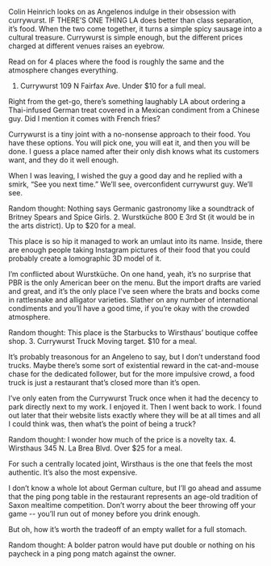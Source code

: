 Colin Heinrich looks on as Angelenos indulge in their obsession with currywurst.
IF THERE’S ONE THING LA does better than class separation, it’s food. When the two come together, it turns a simple spicy sausage into a cultural treasure. Currywurst is simple enough, but the different prices charged at different venues raises an eyebrow.

Read on for 4 places where the food is roughly the same and the atmosphere changes everything.
1. Currywurst
109 N Fairfax Ave. Under $10 for a full meal.

Right from the get-go, there’s something laughably LA about ordering a Thai-infused German treat covered in a Mexican condiment from a Chinese guy. Did I mention it comes with French fries?

Currywurst is a tiny joint with a no-nonsense approach to their food. You have these options. You will pick one, you will eat it, and then you will be done. I guess a place named after their only dish knows what its customers want, and they do it well enough.

When I was leaving, I wished the guy a good day and he replied with a smirk, “See you next time.” We’ll see, overconfident currywurst guy. We’ll see.

Random thought: Nothing says Germanic gastronomy like a soundtrack of Britney Spears and Spice Girls.
2. Wurstküche
800 E 3rd St (it would be in the arts district). Up to $20 for a meal.

This place is so hip it managed to work an umlaut into its name. Inside, there are enough people taking Instagram pictures of their food that you could probably create a lomographic 3D model of it.

I’m conflicted about Wurstküche. On one hand, yeah, it’s no surprise that PBR is the only American beer on the menu. But the import drafts are varied and great, and it’s the only place I’ve seen where the brats and bocks come in rattlesnake and alligator varieties. Slather on any number of international condiments and you’ll have a good time, if you’re okay with the crowded atmosphere.

Random thought: This place is the Starbucks to Wirsthaus’ boutique coffee shop.
3. Currywurst Truck
Moving target. $10 for a meal.

It’s probably treasonous for an Angeleno to say, but I don’t understand food trucks. Maybe there’s some sort of existential reward in the cat-and-mouse chase for the dedicated follower, but for the more impulsive crowd, a food truck is just a restaurant that’s closed more than it’s open.

I’ve only eaten from the Currywurst Truck once when it had the decency to park directly next to my work. I enjoyed it. Then I went back to work. I found out later that their website lists exactly where they will be at all times and all I could think was, then what’s the point of being a truck?

Random thought: I wonder how much of the price is a novelty tax.
4. Wirsthaus
345 N. La Brea Blvd. Over $25 for a meal.

For such a centrally located joint, Wirsthaus is the one that feels the most authentic. It’s also the most expensive.

I don’t know a whole lot about German culture, but I’ll go ahead and assume that the ping pong table in the restaurant represents an age-old tradition of Saxon mealtime competition. Don’t worry about the beer throwing off your game -- you’ll run out of money before you drink enough.

But oh, how it’s worth the tradeoff of an empty wallet for a full stomach.

Random thought: A bolder patron would have put double or nothing on his paycheck in a ping pong match against the owner.